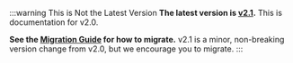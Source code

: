 :::warning This is Not the Latest Version
**The latest version is [v2.1](/).** This is documentation for v2.0. 

**See the [Migration Guide](./migration-guide) for how to migrate.** v2.1 is a minor, non-breaking version change from v2.0, but we encourage you to migrate. 
:::